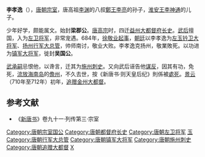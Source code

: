 '''李孝逸'''（{{bd|?||?||}}），[[唐朝|唐朝]][[宗室|宗室]]，唐高祖[[李渊|李渊]]的八叔[[李亮_(隋)|鄭王李亮]]的孙子，[[淮安王|淮安王]][[李神通|李神通]]的儿子。

少年好学，颇能属文。始封'''梁郡公'''。[[唐高宗|唐高宗]]时，四迁[[益州|益州]][[大都督府|大都督府]][[长史|长史]]。[[武后|武后]]擅国，入为[[左卫将军|左卫将军]]，非常宠遇。684年，[[徐敬业|徐敬业]][[起事|起事]]，[[朝廷|朝廷]]以李孝逸为[[左玉钤卫大将军|左玉钤卫大将军]]、[[扬州|扬州]][[行军大总管|行军大总管]]，帅师南讨，敬业大败。李孝逸克扬州，敬業敗死。以功进为[[镇军大将军|镇军大将军]]，徙封'''吴国公'''。

[[武承嗣|武承嗣]]忌恨他，以谗言，迁其为[[施州|施州]][[刺史|刺史]]。又向武后诬告他[[谋反|谋反]]，因其有功，免死，[[流放|流放]][[海南岛|海南岛]]的[[儋州|儋州]]，不久去世，按《新唐书·则天皇后纪》則係被[[處死|處死]]。[[景云|景云]]（710年至712年）初年，[[追赠|追赠]][[金州|金州]][[大都督|大都督]]。

==参考文献==
*《[[新唐书|新唐书]]》卷九十一·列传第三·宗室

{{唐朝官员小作品}}
{{DEFAULTSORT:L}}
[[Category:唐朝宗室国公|Category:唐朝宗室国公]]
[[Category:唐朝都督府长史|Category:唐朝都督府长史]]
[[Category:唐朝左卫将军|Category:唐朝左卫将军]]
[[Category:唐朝左领军卫大将军|玉]]
[[Category:唐朝行军大总管|Category:唐朝行军大总管]]
[[Category:唐朝镇军大将军|Category:唐朝镇军大将军]]
[[Category:唐朝施州刺史|Category:唐朝施州刺史]]
[[Category:唐朝追赠大都督|Category:唐朝追赠大都督]]
[[Category:李姓|X]]